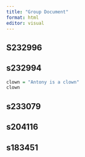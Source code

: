 ```yaml
---
title: "Group Document"
format: html
editor: visual
---
```


## S232996

## s232994

```r
clown = "Antony is a clown"
clown
```

## s233079

## s204116

## s183451
